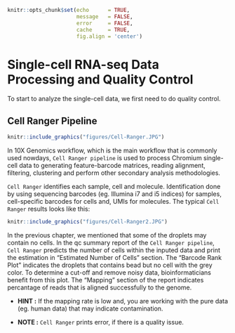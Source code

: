 \mainmatter

```r
knitr::opts_chunk$set(echo      = TRUE,
                      message   = FALSE, 
                      error     = FALSE,
                      cache     = TRUE,
                      fig.align = 'center')
```

# Single-cell RNA-seq Data Processing and Quality Control

To start to analyze the single-cell data, we first need to do quality control.

## Cell Ranger Pipeline

```r
knitr::include_graphics("figures/Cell-Ranger.JPG")
```

In 10X Genomics workflow, which is the main workflow that is commonly used
nowdays, `Cell Ranger pipeline` is used to process Chromium single-cell data to
generating feature-barcode matrices, reading alignment, filtering, clustering
and perform other secondary analysis methodologies. 

`Cell Ranger` identifies each sample, cell and molecule. Identification done by
using sequencing barcodes (eg. Illumina i7 and i5 indices) for samples,
cell-specific barcodes for cells and, UMIs for molecules. The typical `Cell
Ranger` results looks like this:

```r
knitr::include_graphics("figures/Cell-Ranger2.JPG")
```

In the previous chapter, we mentioned that some of the droplets may contain no
cells. In the qc summary report of the `Cell Ranger pipeline`, `Cell Ranger`
predicts the number of cells within the inputed data and print the estimation in
"Estimated Number of Cells" section. The "Barcode Rank Plot" indicates the
droplets that contains bead but no cell with the grey color. To determine a
cut-off and remove noisy data, bioinformaticians benefit from this plot. The
"Mapping" section of the report indicates percantage of reads that is aligned
successfully to the genome.

* **HINT :** If the mapping rate is low and, you are working with the pure data
(eg. human data) that may indicate contamination.

* **NOTE :** `Cell Ranger` prints error, if there is a quality issue.



